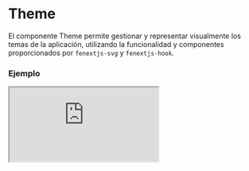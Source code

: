 
# Theme

El componente Theme permite gestionar y representar visualmente los temas de la aplicación, utilizando la funcionalidad y componentes proporcionados por `fenextjs-svg` y `fenextjs-hook`.

### Ejemplo

<Iframe src="https://fenextjs-component-storybook.vercel.app/iframe.html?args=&id=theme-theme--index&viewMode=story" />

### Importacion

Para importar el componente Theme, se puede hacer desde fenextjs

```tsx copy
import { Theme } from "fenextjs";
```

### Parametros

| Parametro | Tipo | Requerido | Default | Descripcion |
| --------- | ---- | --------- | ------- | ----------- |
| className | string | no | '' | Clase CSS para personalizar el contenedor del componente. |
| classNameItem | string | no | '' | Clase CSS para los elementos dentro del componente. |

### Storybook

Para ver el storybook del componente lo puede hacer con este [link](https://fenextjs-component-storybook.vercel.app/?path=/story/theme-theme--index)

### Usos

- Básico

```tsx copy
<Theme />
```

- Con clases personalizadas

```tsx copy
<Theme className="custom-theme" classNameItem="custom-theme-item" />
```

